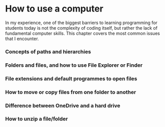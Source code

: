 # How to use a computer

In my experience, one of the biggest barriers to learning programming for students today is not the complexity of coding itself, but rather the lack of fundamental computer skills. This chapter covers the most common issues that I encounter.

### Concepts of paths and hierarchies

### Folders and files, and how to use File Explorer or Finder

### File extensions and default programmes to open files

### How to move or copy files from one folder to another

### Difference between OneDrive and a hard drive

### How to unzip a file/folder

